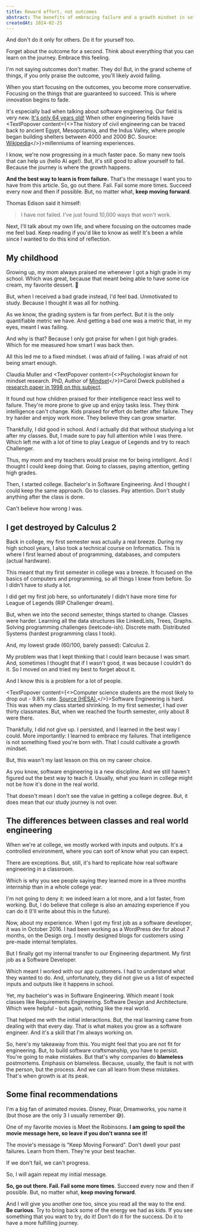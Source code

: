 ```yaml
---
title: Reward effort, not outcomes
abstract: The benefits of embracing failure and a growth mindset in software engineering. How failures fuel innovation and growth.
createdAt: 2024-02-25
---
```


<IntroAnchor />

And don't do it only for others. Do it for yourself too.

Forget about the outcome for a second. Think about everything that you can learn on the journey. Embrace this feeling.

I'm not saying outcomes don't matter. They do! But, in the grand scheme of things, if you only praise the outcome, you'll likely avoid failing.

When you start focusing on the outcomes, you become more conservative. Focusing on the things that are guaranteed to succeed. This is where innovation begins to fade.

It's especially bad when talking about software engineering. Our field is very new. [It's only 64 years old!](https://en.wikipedia.org/wiki/History_of_software_engineering) When other engineering fields have <TextPopover content={<>The history of civil engineering can be traced back to ancient Egypt, Mesopotamia, and the Indus Valley, where people began building shelters between 4000 and 2000 BC. Source: <a href="https://en.wikipedia.org/wiki/Civil_engineering" target="_blank">Wikipedia</a></>}>millenniums</TextPopover> of learning experiences.

I know, we're now progressing in a much faster pace. So many new tools that can help us (hello AI age!). But, it's still good to allow yourself to fail. Because the journey is where the growth happens.

**And the best way to learn is from failure.** That's the message I want you to have from this article. So, go out there. Fail. Fail some more times. Succeed every now and then if possible. But, no matter what, **keep moving forward**.

<TextPopover content="
Creator of the light bulb, phonograph, motion picture camera, electric power distribution.">Thomas Edison</TextPopover> said it himself:

> I have not failed. I've just found 10,000 ways that won't work.

Next, I'll talk about my own life, and where focusing on the outcomes made me feel bad. Keep reading if you'd like to know as well! It's been a while since I wanted to do this kind of reflection.

## My childhood

Growing up, my mom always praised me whenever I got a high grade in my school. Which was great, because that meant being able to have some ice cream, my favorite dessert. 🍦

But, when I received a bad grade instead, I'd feel bad. Unmotivated to study. Because I thought it was all for nothing.

As we know, the grading system is far from perfect. But it is the only quantifiable metric we have. And getting a bad one was a metric that, in my eyes, meant I was failing.

And why is that? Because I only got praise for when I got high grades. Which for me measured how smart I was back then.

All this led me to a <TextPopover content="Someone who avoids challenges and fears failure." delay={300}>fixed mindset</TextPopover>. I was afraid of failing. I was afraid of not being smart enough.

<TextPopover content="Professor of Pediatric Surgery at Stanford. PhD, specialized in Children's Health.">Claudia Muller</TextPopover> and <TextPopover content={<>Psychologist known for mindset research. PhD, Author of <a href="https://www.amazon.com/Mindset-Carol-S-Dweck-audiobook/dp/B07N48NM33/" target="_blank">Mindset</a></>}>Carol Dweck</TextPopover> published a [research paper in 1998 on this subject](https://psycnet.apa.org/record/1998-04530-003).

It found out how children praised for their intelligence react less well to failure. They're more prone to give up and enjoy tasks less. They think intelligence can't change. Kids praised for effort do better after failure. They try harder and enjoy work more. They believe they can grow smarter.

Thankfully, I did good in school. And I actually did that without studying a lot after my classes. But, I made sure to pay full attention while I was there. Which left me with a lot of time to play League of Legends and try to reach Challenger.

Thus, my mom and my teachers would praise me for being intelligent. And I thought I could keep doing that. Going to classes, paying attention, getting high grades.

Then, I started college. Bachelor's in Software Engineering. And I thought I could keep the same approach. Go to classes. Pay attention. Don't study anything after the class is done.

Can't believe how wrong I was.

## I get destroyed by Calculus 2

Back in college, my first semester was actually a real breeze. During my high school years, I also took a technical course on Informatics. This is where I first learned about of programming, databases, and computers (actual hardware).

This meant that my first semester in college was a breeze. It focused on the basics of computers and programming, so all things I knew from before. So I didn't have to study a lot.

I did get my first job here, so unfortunately I didn't have more time for League of Legends (RIP Challenger dream).

But, when we into the second semester, things started to change. Classes were harder. Learning all the data structures like LinkedLists, Trees, Graphs. Solving programming challenges (leetcode-ish). Discrete math. Distributed Systems (hardest programming class I took).

And, my lowest grade (60/100, barely passed): Calculus 2.

My problem was that I kept thinking that I could learn because I was smart. And, sometimes I thought that if I wasn't good, it was because I couldn't do it. So I moved on and tried my best to forget about it.

And I know this is a problem for a lot of people.

<TextPopover content={<>Computer science students are the most likely to drop out - 9.8% rate. <a href="https://www.computerweekly.com/news/252467745/Computer-science-undergraduates-most-likely-to-drop-out" target="_blank">Source (HESA).</a></>}>Software Engineering is hard</TextPopover>. This was when my class started shrinking. In my first semester, I had over thirty classmates. But, when we reached the fourth semester, only about 8 were there.

Thankfully, I did not give up. I persisted, and I learned in the best way I could. More importantly: I learned to embrace my failures. That intelligence is not something fixed you're born with. That I could cultivate a <TextPopover content="Embraces challenges, effort, and learning from criticism to develop abilities." delay={300}>growth mindset</TextPopover>.

But, this wasn't my last lesson on this on my career choice.

As you know, software engineering is a new discipline. And we still haven't figured out the best way to teach it. Usually, what you learn in college might not be how it's done in the real world.

That doesn't mean I don't see the value in getting a college degree. But, it does mean that our study journey is not over.

## The differences between classes and real world engineering

When we're at college, we mostly worked with inputs and outputs. It's a controlled environment, where you can sort of know what you can expect.

There are exceptions. But, still, it's hard to replicate how real software engineering in a classroom.

<ArticleImage src="/scope-of-software-engineering.png" caption="Real world software engineering is larger than what we learn in school." />

Which is why you see people saying they learned more in a three months internship than in a whole college year.

I'm not going to deny it: we indeed learn a lot more, and a lot faster, from working. But, I do believe that college is also an amazing experience if you can do it (I'll write about this in the future).

Now, about my experience. When I got my first job as a software developer, it was in October 2016. I had been working as a WordPress dev for about 7 months, on the Design org. I mostly designed blogs for customers using pre-made internal templates.

But I finally got my internal transfer to our Engineering department. My first job as a Software Developer.

Which meant I worked with our app customers. I had to understand what they wanted to do. And, unfortunately, they did not give us a list of expected inputs and outputs like it happens in school.

Yet, my bachelor's was in Software Engineering. Which meant I took classes like Requirements Engineering. Software Design and Architecture. Which were helpful - but again, nothing like the real world.

That helped me with the initial interactions. But, the real learning came from dealing with that every day. That is what makes you grow as a software engineer. And it's a skill that I'm always working on.

So, here's my takeaway from this. You might feel that you are not fit for engineering. But, to <Link href="/bytes/on-building-software-craftsmanship">build software craftsmanship</Link>, you have to persist. You're going to make mistakes. But that's why companies do **blameless** postmortems. Emphasis on blameless. Because, usually, the fault is not with the person, but the process. And we can all learn from these mistakes. That's when growth is at its peak.

## Some final recommendations

I'm a big fan of animated movies. Disney, Pixar, Dreamworks, you name it (but those are the only 3 I usually remember 😅).

One of my favorite movies is Meet the Robinsons. **I am going to spoil the movie message here, so leave if you don't wanna see it!**

<ArticleImage src="/meet-the-robinsons.jpeg" caption="Real world software engineering is larger than what we learn in school." />

The movie's message is "Keep Moving Forward". Don't dwell your past failures. Learn from them. They're your best teacher.

If we don't fail, we can't progress.

So, I will again repeat my initial message.

**So, go out there. Fail. Fail some more times**. Succeed every now and then if possible. But, no matter what, **keep moving forward**.

And I will give you another one too, since you read all the way to the end. **Be curious**. Try to bring back some of the energy we had as kids. If you see something that you want to try, do it! Don't do it for the success. Do it to have a more fulfilling journey.
